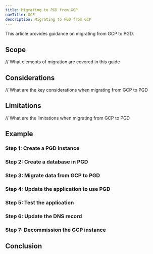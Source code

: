 ```yaml
---
title: Migrating to PGD from GCP
navTitle: GCP
description: Migrating to PGD from GCP
---
```


This article provides guidance on migrating from GCP to PGD.

## Scope

// What elements of migration are covered in this guide

## Considerations

// What are the key considerations when migrating from GCP to PGD

## Limitations

// What are the limitations when migrating from GCP to PGD


## Example

### Step 1: Create a PGD instance

### Step 2: Create a database in PGD

### Step 3: Migrate data from GCP to PGD

### Step 4: Update the application to use PGD

### Step 5: Test the application

### Step 6: Update the DNS record

### Step 7: Decommission the GCP instance

## Conclusion

